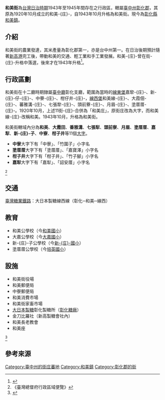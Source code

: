 {{japanese|和美街|わびがい|Wabigai}}
'''和美街'''為[[台灣日治時期|台灣日治時期]]1943年至1945年間存在之行政區，轄屬[[臺中州|臺中州]][[彰化郡|彰化郡]]，其原為1920年10月成立的和美-{庄}-，自1943年10月升格為和美街。現今為[[彰化縣|彰化縣]][[和美鎮|和美鎮]]。

==介紹==
和美街的農業發達，其米產量為彰化郡第一，亦是台中州第一。在日治後期預計隨著[[新高港|新高港]]完工後，帶動和美的交通、輕工業和手工業發展。和美-{庄}-曾在街-{庄}-升格中落選，後來才在1943年升格<ref>{{cite journal |author1=臺灣地方自治協會 |title=和美大觀 |journal=臺灣地方行政 |date=1943-09-10}}</ref>。

==行政區劃==
和美街在十二廳時期隸屬[[臺中廳|臺中廳]]彰化支廳，範圍為當時的[[線東堡|線東堡]]嘉犂-{庄}-、新-{庄}-仔-{庄}-、中藔-{庄}-、柑仔井-{庄}-，[[線西堡|線西堡]]和美線-{庄}-、大霞佃-{庄}-、蕃雅溝-{庄}-、七張犂-{庄}-、頭前藔-{庄}-、月眉-{庄}-、塗厝厝-{庄}-。1920年10月，上述11街-{庄}-合併為「和美庄」，原街庄改為大字，而和美線-{庄}-改稱和美。1943年10月，升格為和美街。

和美街轄域內分為'''和美'''、'''大霞田'''、'''番雅溝'''、'''七張犁'''、'''頭前寮'''、'''月眉'''、'''塗厝厝'''、'''嘉犁'''、'''新-{庄}-子'''、'''中寮'''、'''柑子井'''等11個[[大字_(行政區劃)|大字]]。
*'''中寮'''大字下有「中寮」、「竹圍子」小字名
*'''塗厝厝'''大字下有「塗厝厝」、「嘉寶澤」小字名
*'''柑子井'''大字下有「柑子井」、「竹子腳」小字名
*'''嘉犁'''大字下有「嘉犁」、「詔安厝」小字名
<ref>《臺灣總督府行政區域便覽》</ref>

== 交通 ==
[[臺灣糖業鐵路|臺灣糖業鐵路]]：大日本製糖線西線（彰化─和美─線西）

== 教育 ==
* 和美公學校（今[[彰化縣和美鎭和美國民小學|和美國小]]）
* 大嘉公學校（今[[彰化縣和美鎭大嘉國民小學|大嘉國小]]）
* 新-{庄}-子公學校（今[[彰化縣和美鎭新庄國民小學|新-{庄}-國小]]）
* 塗厝厝公學校（今[[彰化縣和美鎭培英國民小學|培英國小]]）

== 設施 ==
* 和美街役場
* 和美郵便局
* 中寮郵便局
* 和美消費市場
* 和美街家畜市場
* [[大日本製糖|大日本製糖]]彰化製糖所（[[彰化糖廠|彰化糖廠]]）
* 金刀比羅社（新高製糖會社內）
* 和美長老教會
* 和美座
<ref>{{cite book |author1=彰化郡役所 |title=彰化郡管內概況 |date=1935-08-12}}</ref>

== 參考來源 ==
{{reflist}}
{{台中州}}

[[Category:臺中州的街庄蕃地|Category:臺中州的街庄蕃地]]
[[Category:和美鎮|Category:和美鎮]]
[[Category:彰化郡的街|Category:彰化郡的街]]